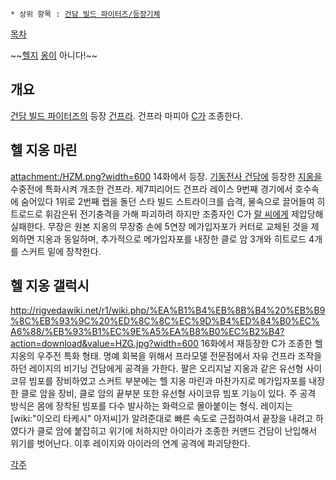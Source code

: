  * 상위 항목 : [[건담 빌드 파이터즈/등장기체]]

[[목차]]

~~[[헬지]] [[옹]]이 아니다!~~

== 개요 ==
[[건담 빌드 파이터즈]]의 등장 [[건프라]]. 건프라 마피아 [[C(건담 빌드 파이터즈)|C]]가 조종한다.

== 헬 지옹 마린 ==
attachment:/HZM.png?width=600
14화에서 등장. [[기동전사 건담]]에 등장한 [[지옹]]을 수중전에 특화시켜 개조한 건프라. 제7피리어드 건프라 레이스 9번째 경기에서 호수속에 숨어있다 1위로 2번째 랩을 돌던 스타 빌드 스트라이크를 습격, 물속으로 끌어들여 히트로드로 휘감은뒤 전기충격을 가해 파괴하려 하지만 조종자인 C가 [[랄 씨]]에게 제압당해 실패한다. 무장은 원본 지옹의 무장중 손에 5연장 메가입자포가 커터로 교체된 것을 제외하면 지옹과 동일하며, 추가적으로 메가입자포를 내장한 클로 암 3개와 히트로드 4개를 스커트 밑에 장착한다.

== 헬 지옹 갤럭시 ==
http://rigvedawiki.net/r1/wiki.php/%EA%B1%B4%EB%8B%B4%20%EB%B9%8C%EB%93%9C%20%ED%8C%8C%EC%9D%B4%ED%84%B0%EC%A6%88/%EB%93%B1%EC%9E%A5%EA%B8%B0%EC%B2%B4?action=download&value=HZG.jpg?width=600
16화에서 재등장한 C가 조종한 헬 지옹의 우주전 특화 형태. 명예 회복을 위해서 프라모델 전문점에서 자유 건프라 조작을 하던 레이지의 비기닝 건담에게 공격을 가한다. 팔은 오리지날 지옹과 같은 유선형 사이코뮤 빔포를 장비하였고 스커트 부분에는 헬 지옹 마린과 마찬가지로 메가입자포를 내장한 클로 암을 장비, 클로 암의 끝부분 또한 유선형 사이코뮤 빔포 기능이 있다. 주 공격 방식은 몸에 장착된 빔포를 다수 발사하는 화력으로 몰아붙이는 형식. 레이지는 [wiki:"이오리 타케시" 아저씨]가 알려준대로 빠른 속도로 근접하여서 끝장을 내려고 하였다가 클로 암에 붙잡히고 위기에 처하지만 아이라가 조종한 커맨드 건담이 난입해서 위기를 벗어난다. 이후 레이지와 아이라의 연계 공격에 파괴당한다.

[[각주]]
